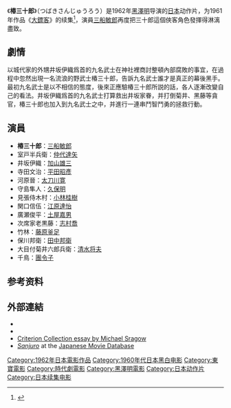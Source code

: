 {{Infobox Film
| name               = 椿三十郎
| original_name      = 椿三十郎
| image              = 椿三十郎.jpg|150px
| caption            = 
| director           = [[黑澤明|黑澤明]]
| producer           = [[田中友幸|田中友幸]]<br>[[菊島隆三|菊島隆三]]
| writer             = 黑澤明<br>菊島隆三<br>[[小國英雄|小國英雄]]
| starring           = [[三船敏郎|三船敏郎]]<br>[[仲代達矢|仲代達矢]]
| music              = [[佐藤勝|佐藤勝]]
| narrator           = 
| cinematography     = 
| editing            = 
| production_company = [[東寶電影公司|東寶]]
| distributor        = [[東寶電影公司|東寶]]
| released           = {{flagicon|Japan}}1962年1月1日
| runtime            = 96分
| country            = {{JPN}}
| language           = 日語
| budget             = 
| gross              = 
| preceded_by        = 
| followed_by        = 
| website            = 
| amg_id             = 

| imdb_id            = 
| cn_name            = 
| hk_name            = 
| tw_name            = 
}}
《'''椿三十郎'''》（つばきさんじゅうろう）是1962年[[黑澤明|黑澤明]]导演的[[日本|日本]]动作片，为1961年作品《[[大鏢客|大鏢客]]》的续集<ref>{{cite web|url=http://www.britannica.com/EBchecked/topic/1751205/Sanjuro|title=Sanjuro|publisher=britannica.com|accessdate=22 August 2012|archive-date=2014-05-13|archive-url=https://web.archive.org/web/20140513201034/http://www.britannica.com/EBchecked/topic/1751205/Sanjuro|dead-url=no}}</ref>，演員[[三船敏郎|三船敏郎]]再度把三十郎這個俠客角色發揮得淋漓盡致。

==劇情==
以城代家的外甥井坂伊織爲首的九名武士在神社裡商討整頓內部腐敗的事宜，在過程中忽然出現一名流浪的野武士椿三十郎，告訴九名武士誰才是真正的幕後黑手。最初九名武士是以不相信的態度，後來正應驗椿三十郎所説的話，各人逐漸改變自己的看法。井坂伊織爲首的九名武士打算救出井坂家眷，并打倒菊井、黑藤等貪官，椿三十郎也加入到九名武士之中，并進行一連串鬥智鬥勇的拯救行動。

==演員==
* '''椿三十郎'''：[[三船敏郎|三船敏郎]]
* 室戸半兵衛：[[仲代達矢|仲代達矢]]
* 井坂伊織：[[加山雄三|加山雄三]]
* 寺田文治：[[平田昭彥|平田昭彥]]
* 河原晉：[[太刀川寛|太刀川寛]]
* 守島隼人：[[久保明|久保明]]
* 見張侍木村：[[小林桂樹|小林桂樹]]
* 関口信伍：[[江原達怡|江原達怡]]
* 廣瀬俊平：[[土屋嘉男|土屋嘉男]]
* 次席家老黒藤：[[志村喬|志村喬]]
* 竹林：[[藤原釜足|藤原釜足]]
* 保川邦衛：[[田中邦衛|田中邦衛]]
* 大目付菊井六郎兵衛：[[清水将夫|清水将夫]]
* 千鳥：[[團令子|團令子]]

==参考资料==
{{reflist}}

==外部連結==
{{Portal box|日本|电影}}
*{{IMDb title|0056443}}
* {{Amg movie|42821}}
*[http://www.criterion.com/asp/release.asp?id=53&eid=69&section=essay Criterion Collection essay by Michael Sragow] {{Wayback|url=http://www.criterion.com/asp/release.asp?id=53&eid=69&section=essay |date=20080309013643 }}
* ''[http://www.jmdb.ne.jp/1962/cl000010.htm Sanjuro] {{Wayback|url=http://www.jmdb.ne.jp/1962/cl000010.htm |date=20120128121656 }}'' {{ja icon}} at the [[Japanese_Movie_Database|Japanese Movie Database]]

{{黑澤明監督作品}}

{{DEFAULTSORT:Tsubaki Sanjūrō}}
[[Category:1962年日本電影作品|Category:1962年日本電影作品]]
[[Category:1960年代日本黑白电影|Category:1960年代日本黑白电影]]
[[Category:東寶電影|Category:東寶電影]]
[[Category:時代劇電影|Category:時代劇電影]]
[[Category:黑澤明電影|Category:黑澤明電影]]
[[Category:日本动作片|Category:日本动作片]]
[[Category:日本续集电影|Category:日本续集电影]]